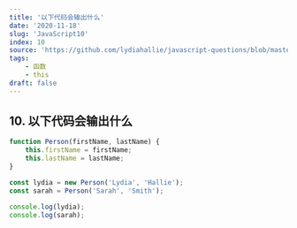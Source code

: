 ```yaml
---
title: '以下代码会输出什么'
date: '2020-11-18'
slug: 'JavaScript10'
index: 10
source: 'https://github.com/lydiahallie/javascript-questions/blob/master/zh-CN/README-zh_CN.md#12-%E8%BE%93%E5%87%BA%E6%98%AF%E4%BB%80%E4%B9%88'
tags:
    - 函数
    - this
draft: false
---
```


## 10. 以下代码会输出什么

```js
function Person(firstName, lastName) {
	this.firstName = firstName;
	this.lastName = lastName;
}

const lydia = new Person('Lydia', 'Hallie');
const sarah = Person('Sarah', 'Smith');

console.log(lydia);
console.log(sarah);
```
